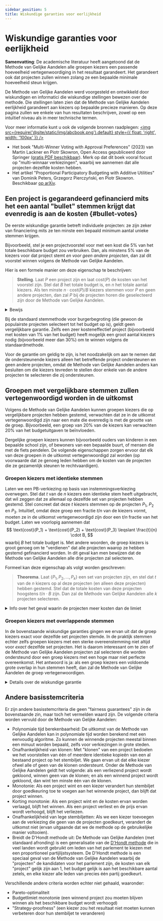 ```yaml
---
sidebar_position: 5
title: Wiskundige garanties voor eerlijkheid
---
```



# Wiskundige garanties voor eerlijkheid

<head>
<link rel="stylesheet" href="https://cdn.jsdelivr.net/npm/katex@0.13.24/dist/katex.min.css" integrity="sha384-odtC+0UGzzFL/6PNoE8rX/SPcQDXBJ+uRepguP4QkPCm2LBxH3FA3y+fKSiJ+AmM" crossorigin="anonymous"/>
</head>

<div class="summary">
<b>Samenvatting</b>:
De academische literatuur heeft aangetoond dat de Methode van Gelijke Aandelen alle groepen kiezers een passende hoeveelheid vertegenwoordiging in het resultaat garandeert. Het garandeert ook dat projecten zullen winnen zolang ze een bepaalde minimale hoeveelheid steun krijgen.
</div>

De Methode van Gelijke Aandelen werd voorgesteld en ontwikkeld door wiskundigen en informatici die wiskundige stellingen bewezen over de methode. Die stellingen laten zien dat de Methode van Gelijke Aandelen eerlijkheid garandeert aan kiezers op bepaalde precieze manieren. Op deze pagina zullen we enkele van hun resultaten beschrijven, zowel op een intuïtief niveau als in meer technische termen.

Voor meer informatie kunt u ook de volgende bronnen raadplegen:
[<img src={require('@site/static/img/abcbook.png').default} style={{ float: 'right', width: '100px' }} />](https://link.springer.com/book/10.1007/978-3-031-09016-5)

* Het boek "Multi-Winner Voting with Approval Preferences" (2023) van Martin Lackner en Piotr Skowron, Open Access gepubliceerd door Springer ([gratis PDF beschikbaar](https://link.springer.com/book/10.1007/978-3-031-09016-5)). Merk op dat dit boek vooral focust op "multi-winnaar verkiezingen", waarbij we aannemen dat alle projecten dezelfde kosten hebben.
* Het artikel "Proportional Participatory Budgeting with Additive Utilities" van Dominik Peters, Grzegorz Pierczyński, en Piotr Skowron. Beschikbaar [op arXiv](https://arxiv.org/abs/2008.13276).

## Een project is gegarandeerd gefinancierd mits het een aantal "bullet" stemmen krijgt dat evenredig is aan de kosten {#bullet-votes}

De eerste wiskundige garantie betreft individuele projecten: ze zijn zeker van financiering mits ze ten minste een bepaald minimum aantal unieke stemmen krijgen.

Bijvoorbeeld, stel je een projectvoorstel voor met een kost die 5% van het totale beschikbare budget zou verbruiken. Dan, als minstens 5% van de kiezers voor dat project stemt _en voor geen andere projecten_, dan zal dit voorstel winnen volgens de Methode van Gelijke Aandelen.

Hier is een formele manier om deze eigenschap te beschrijven:

> **Stelling**. Laat $P$ een project zijn en laat $\text{cost}(P)$ de kosten van het voorstel zijn. Stel dat $B$ het totale budget is, en $n$ het totale aantal kiezers. Als ten minste $n \cdot \text{cost}(P)/B$ kiezers stemmen voor $P$ en geen andere projecten, dan zal $P$ bij de projecten horen die geselecteerd zijn door de Methode van Gelijke Aandelen.

<details className="proof">
<summary>Bewijs</summary>

Elk van de kiezers die alleen voor $P$ stemde krijgt aan het begin van de berekening van de methode een budgetaandeel van ten minste $B/n$ toegewezen. (Het kan meer zijn dan $B/n$ omdat we de methode [afronden](../implementation/completion).)

Daarom is het totale bedrag van het budget dat is toegewezen aan kiezers die alleen voor $P$ stemmen ten minste
$$
\underbrace{n \cdot \frac{\text{cost}(P)}{B}}_{\text{aantal kiezers}} \cdot \underbrace{\frac{B}{n}}_{\text{budgetaandeel}} = \text{cost}(P).
$$

Volgens de definitie van de Methode van Gelijke Aandelen eindigt het alleen wanneer er geen projecten meer betaald kunnen worden door hun ondersteuners. Maar dat betekent dat $P$ bij de geselecteerde projecten moet horen, omdat de kiezers die alleen voor $P$ stemmen al hun geld behouden totdat $P$ is geselecteerd, 
en dus is $P$ altijd betaalbaar.
</details>

Bij de standaard stemmethode voor burgerbegroting (die gewoon de populairste projecten selecteert tot het budget op is), geldt geen vergelijkbare garantie. Zelfs een zeer kosteneffectief project (bijvoorbeeld met kosten van 1% van het budget) heeft mogelijk een groot aantal kiezers nodig (bijvoorbeeld meer dan 30%) om te winnen volgens de standaardmethode.

Voor de garantie om geldig te zijn, is het noodzakelijk om aan te nemen dat de ondersteunende kiezers alleen het betreffende project ondersteunen en geen andere projecten, omdat de Methode van Gelijke Aandelen anders kan besluiten om die kiezers tevreden te stellen door enkele van de andere projecten te selecteren die zij ondersteunen.

## Groepen met vergelijkbare stemmen zullen vertegenwoordigd worden in de uitkomst

Volgens de Methode van Gelijke Aandelen kunnen groepen kiezers die op vergelijkbare projecten hebben gestemd, verwachten dat ze in de uitkomst vertegenwoordigd zijn naar een mate die evenredig is met de grootte van de groep. Bijvoorbeeld, een groep van 20% van de kiezers kan verwachten 20% van het budgetuitgaven te beïnvloeden.

Dergelijke groepen kiezers kunnen bijvoorbeeld ouders van kinderen in een bepaalde school zijn, of bewoners van een bepaalde buurt, of mensen die met de fiets pendelen. De volgende eigenschappen zorgen ervoor dat elk van deze groepen in de uitkomst vertegenwoordigd zal worden (op voorwaarde dat ze genoeg leden hebben om de kosten van de projecten die ze gezamenlijk steunen te rechtvaardigen).

### Groepen kiezers met identieke stemmen

Laten we een PB-verkiezing op basis van instemmingsverkiezing overwegen.
Stel dat $t$ van de $n$ kiezers een identieke stem heeft uitgebracht, dat wil zeggen dat ze allemaal op dezelfde set van projecten hebben gestemd.
Stel concreet dat deze $t$ kiezers stemmen op de projecten $P_1$, $P_2$ en $P_3$.
Intuïtief, omdat deze groep een fractie $t/n$ van de kiezers vormt, moeten ze in de uitkomst vertegenwoordigd zijn door een $t/n$ fractie van het budget.
Laten we voorlopig aannemen dat 
$$
\text{cost}(P_1) + \text{cost}(P_2) + \text{cost}(P_3) \leqslant \frac{t}{n} \cdot B,
$$
waarbij $B$ het totale budget is. Met andere woorden, de groep kiezers is groot genoeg om te "verdienen" dat alle projecten waarop ze hebben gestemd gefinancierd worden.
In dit geval kan men bewijzen dat de Methode van Gelijke Aandelen alle drie projecten zal selecteren.

Formeel kan deze eigenschap als volgt worden geschreven:

> **Theorema**. Laat $\{P_1, P_2, \ldots, P_k\}$ een set van projecten zijn, en stel dat $t$ van de $n$ kiezers op al deze projecten (en alleen deze projecten) hebben gestemd. Stel dat de totale kosten van deze projecten hoogstens $t/n \cdot B$ zijn. Dan zal de Methode van Gelijke Aandelen alle $k$ projecten selecteren.

<details>
<summary>
    Info over het geval waarin de projecten meer kosten dan de limiet
</summary>

Men kan ook een vergelijkbare garantie bewijzen als de groep kiezers een verzameling projecten goedkeurt die in totaal meer dan $t/n \cdot B$ kost. Stel dat $t$ kiezers precies stemmen voor de projecten $P_1$, $P_2$, $P_3$ en $P_4$. Stel dat
$$
\text{cost}(P_1) + \text{cost}(P_2) + \text{cost}(P_3) + \text{cost}(P_4) > \frac{t}{n} \cdot B.
$$
Dan zal de Methode van Gelijke Aandelen sommige van deze projecten selecteren die samen "ongeveer" $t/n \cdot B$ kosten.

> **Theorema**. Laat $T = \{P_1, P_2, \ldots, P_k\}$ een set van projecten zijn, en stel dat $t$ van de $n$ kiezers voor al deze projecten (en alleen deze projecten) hebben gestemd. Dan zal de Methode van Gelijke Aandelen een subset $T' \subseteq T$ van projecten selecteren zodat voor elk project $P^* \in T$ dat niet door de Methode is geselecteerd, 
we hebben $\sum_{P \in T'} \text{cost}(P) + \text{cost}(P^*) > t/n \cdot B$.

</details>

### Groepen kiezers met overlappende stemmen

In de bovenstaande wiskundige garanties gingen we ervan uit dat de groep kiezers exact voor dezelfde set projecten stemde. In de praktijk stemmen echter zelfs groepen kiezers met een sterke overeenstemming niet altijd voor *exact* dezelfde set projecten. Het is daarom interessant om te zien of de Methode van Gelijke Aandelen projecten zal selecteren die worden ondersteund door een groep kiezers met een hoge maar niet perfecte overeenkomst. Het antwoord is ja: als een groep kiezers een voldoende grote overlap in hun stemmen heeft, dan zal de Methode van Gelijke Aandelen de groep vertegenwoordigen.

<details>
<summary>Details over de wiskundige garantie</summary>

Laten we een burgerbegroting-verkiezing op basis van instemmingsverkiezing overwegen. 
Over het algemeen, als \(T = \{P_1, P_2, \ldots, P_k\}\) een set projecten is, schrijven we \(\text{cost}(T) = \text{cost}(P_1) + \text{cost}(P_2) + \ldots + \text{cost}(P_k)\) voor de totale kosten van de projecten in \(T\).
Stel dat een groep van \(t\) kiezers alle projecten in de set \(T\) goedkeurt, maar dat sommige van de kiezers ook enkele andere projecten goedkeuren die niet in \(T\) zitten.
Veronderstel dat \(\text{cost}(T)\leqslant t/n \cdot B\) (zodat de groep kiezers alle projecten in \(T\) kan "betalen" met alleen de budgetaandelen van de leden van de groep).
Dan garandeert de Methode van Gelijke Aandelen dat ten minste één van de \(t\) kiezers voldoende vertegenwoordigd zal zijn in het resultaat \(W\): dit betekent dat er een lid \(i\) van de groep bestaat (die stemde voor de set projecten \(A_i\) (inclusief alle projecten in \(T\), dus \(T \subseteq A_i\)) met
$$
\text{cost}(A_i \cap W) \geqslant \text{cost}(T) - \text{cost}(P_j) \qquad \text{voor een bepaalde \(P_j \in T\)}.
$$
In deze uitdrukking staat \(A_i \cap W\) voor de set projecten die zowel door kiezer \(i\) worden goedgekeurd als die zijn opgenomen in het resultaat \(W\).

Deze eigenschap wordt in de academische literatuur "uitgebreide gerechtvaardigde vertegenwoordiging tot één project" genoemd. Meer details zijn te vinden in het paper van [Peters et al. (2021)](https://arxiv.org/abs/2008.13276).
</details>

## Andere basisstemcriteria

Er zijn andere basisstemcriteria die geen "fairness guarantees" zijn in de bovenstaande zin, maar toch het vermelden waard zijn. De volgende criteria worden vervuld door de Methode van Gelijke Aandelen:
<!-- * <SemiBold>Unanimiteit</SemiBold>: Als een project door alle kiezers wordt ondersteund, dan wint het (uitgaande van een instemmingsverkiezing). -->

* <SemiBold>Polynomiale tijd berekenbaarheid</SemiBold>: De uitkomst van de Methode van Gelijke Aandelen kan in polynomiale tijd worden berekend met een eenvoudig algoritme. Zo kunnen de winnende projecten meestal binnen een minuut worden bepaald, zelfs voor verkiezingen in grote steden.
* <SemiBold>Onafhankelijkheid van klonen</SemiBold>: Met "klonen" van een project bedoelen we het voorstellen van één of meerdere identieke kopieën van een al bestaand project op het stembiljet. We gaan ervan uit dat elke kiezer ofwel alle of geen van de klonen ondersteunt. Onder de Methode van Gelijke Aandelen geldt het volgende: als een verliezend project wordt gekloond, winnen geen van de klonen; en als een winnend project wordt gekloond, dan wint ten minste één van de klonen.
* <SemiBold>Monotonie</SemiBold>: Als een project wint en een kiezer verandert hun stembiljet door goedkeuring toe te voegen aan het winnende project, dan blijft dat project winnen.
* <SemiBold>Korting monotonie</SemiBold>: Als een project wint en de kosten ervan worden verlaagd, blijft het winnen. Als een project verliest en de prijs ervan wordt verhoogd, blijft het verliezen.
* <SemiBold>Onafhankelijkheid van lege stembiljetten</SemiBold>: Als we een kiezer toevoegen aan de verkiezing die geen van de projecten goedkeurt, verandert de uitkomst niet (ervan uitgaande dat we de methode op de gebruikelijke manier voltooien).
* <SemiBold>Breidt de D'Hondt methode uit</SemiBold>: De Methode van Gelijke Aandelen (met standaard afronding) is een generalisatie van de <a href="https://nl.wikipedia.org/wiki/Methode-D%27Hondt">D'Hondt methode</a> die in veel landen wordt gebruikt om leden van het parlement te kiezen met een proportioneel partijlijstsysteem. De D'Hondt methode is een speciaal geval van de Methode van Gelijke Aandelen waarbij de "projecten" de kandidaten voor het parlement zijn, de kosten van elk "project" gelijk zijn aan 1, het budget gelijk is aan het beschikbare aantal zetels, en elke kiezer alle leden van precies één partij goedkeurt.

Verschillende andere criteria worden echter niet gehaald, waaronder:
<ul style={{ listStyleType: '"\\2717  "' }}>
<li>Pareto-optimaliteit</li>
<li>Budgetlimiet monotonie (een winnend project zou moeten blijven winnen als het beschikbare budget wordt verhoogd)</li>
<li>"Strategy-proofness" (een kiezer zou het resultaat niet moeten kunnen verbeteren door hun stembiljet te veranderen)</li>
</ul>
